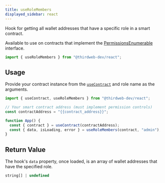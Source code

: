 ```yaml
---
title: useRoleMembers
displayed_sidebar: react
---
```


Hook for getting all wallet addresses that have a specific role in a smart contract.

Available to use on contracts that implement the [PermissionsEnumerable](/contractkit/extension-contracts/permissions) interface.

```jsx
import { useRoleMembers } from "@thirdweb-dev/react";
```

## Usage

Provide your contract instance from the [`useContract`](react/hooks/usecontract) and role name as the arguments.

```jsx
import { useContract, useRoleMembers } from "@thirdweb-dev/react";

// Your smart contract address (must implement permission controls)
const contractAddress = "{{contract_address}}";

function App() {
  const { contract } = useContract(contractAddress);
  const { data, isLoading, error } = useRoleMembers(contract, "admin");
}
```

## Return Value

The hook's `data` property, once loaded, is an array of wallet addresses that have the specified role.

```jsx
string[] | undefined
```
